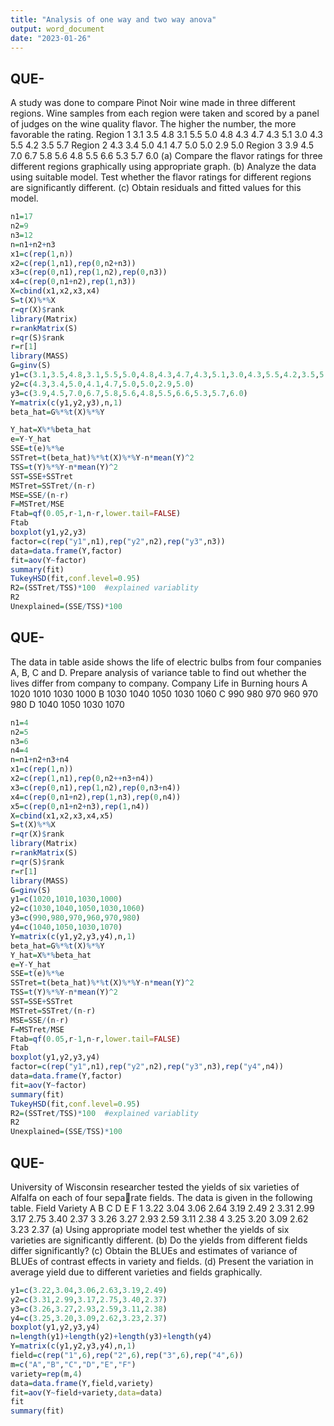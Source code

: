 ---
title: "Analysis of one way and two way anova"
output: word_document
date: "2023-01-26"
---

## QUE-
A study was done to compare Pinot Noir wine made in three different regions. Wine samples from
each region were taken and scored by a panel of judges on the wine quality flavor. The higher the
number, the more favorable the rating.
Region 1 3.1 3.5 4.8 3.1 5.5 5.0 4.8 4.3 4.7 4.3 5.1 3.0 4.3 5.5 4.2 3.5 5.7
Region 2 4.3 3.4 5.0 4.1 4.7 5.0 5.0 2.9 5.0
Region 3 3.9 4.5 7.0 6.7 5.8 5.6 4.8 5.5 6.6 5.3 5.7 6.0
(a) Compare the flavor ratings for three different regions graphically using appropriate graph.
(b) Analyze the data using suitable model. Test whether the flavor ratings for different regions
are significantly different.
(c) Obtain residuals and fitted values for this model.

```{r}
n1=17
n2=9
n3=12
n=n1+n2+n3
x1=c(rep(1,n))
x2=c(rep(1,n1),rep(0,n2+n3))
x3=c(rep(0,n1),rep(1,n2),rep(0,n3))
x4=c(rep(0,n1+n2),rep(1,n3))
X=cbind(x1,x2,x3,x4)
S=t(X)%*%X
r=qr(X)$rank
library(Matrix)
r=rankMatrix(S)
r=qr(S)$rank
r=r[1]
library(MASS)
G=ginv(S)
y1=c(3.1,3.5,4.8,3.1,5.5,5.0,4.8,4.3,4.7,4.3,5.1,3.0,4.3,5.5,4.2,3.5,5.7)
y2=c(4.3,3.4,5.0,4.1,4.7,5.0,5.0,2.9,5.0)
y3=c(3.9,4.5,7.0,6.7,5.8,5.6,4.8,5.5,6.6,5.3,5.7,6.0)
Y=matrix(c(y1,y2,y3),n,1)
beta_hat=G%*%t(X)%*%Y

Y_hat=X%*%beta_hat
e=Y-Y_hat
SSE=t(e)%*%e
SSTret=t(beta_hat)%*%t(X)%*%Y-n*mean(Y)^2
TSS=t(Y)%*%Y-n*mean(Y)^2
SST=SSE+SSTret
MSTret=SSTret/(n-r)
MSE=SSE/(n-r)
F=MSTret/MSE
Ftab=qf(0.05,r-1,n-r,lower.tail=FALSE)
Ftab
boxplot(y1,y2,y3)
factor=c(rep("y1",n1),rep("y2",n2),rep("y3",n3))
data=data.frame(Y,factor)
fit=aov(Y~factor)
summary(fit)
TukeyHSD(fit,conf.level=0.95)
R2=(SSTret/TSS)*100  #explained variablity
R2
Unexplained=(SSE/TSS)*100
```



## QUE-
The data in table aside shows the life of electric bulbs from four companies A, B, C and D. Prepare
analysis of variance table to find out whether the lives differ from company to company.
Company Life in Burning hours
A 1020 1010 1030 1000
B 1030 1040 1050 1030 1060
C 990 980 970 960 970 980
D 1040 1050 1030 1070


```{r}
n1=4
n2=5
n3=6
n4=4
n=n1+n2+n3+n4
x1=c(rep(1,n))
x2=c(rep(1,n1),rep(0,n2++n3+n4))
x3=c(rep(0,n1),rep(1,n2),rep(0,n3+n4))
x4=c(rep(0,n1+n2),rep(1,n3),rep(0,n4))
x5=c(rep(0,n1+n2+n3),rep(1,n4))
X=cbind(x1,x2,x3,x4,x5)
S=t(X)%*%X
r=qr(X)$rank
library(Matrix)
r=rankMatrix(S)
r=qr(S)$rank
r=r[1]
library(MASS)
G=ginv(S)
y1=c(1020,1010,1030,1000)
y2=c(1030,1040,1050,1030,1060)
y3=c(990,980,970,960,970,980)
y4=c(1040,1050,1030,1070)
Y=matrix(c(y1,y2,y3,y4),n,1)
beta_hat=G%*%t(X)%*%Y
Y_hat=X%*%beta_hat
e=Y-Y_hat
SSE=t(e)%*%e
SSTret=t(beta_hat)%*%t(X)%*%Y-n*mean(Y)^2
TSS=t(Y)%*%Y-n*mean(Y)^2
SST=SSE+SSTret
MSTret=SSTret/(n-r)
MSE=SSE/(n-r)
F=MSTret/MSE
Ftab=qf(0.05,r-1,n-r,lower.tail=FALSE)
Ftab
boxplot(y1,y2,y3,y4)
factor=c(rep("y1",n1),rep("y2",n2),rep("y3",n3),rep("y4",n4))
data=data.frame(Y,factor)
fit=aov(Y~factor)
summary(fit)
TukeyHSD(fit,conf.level=0.95)
R2=(SSTret/TSS)*100  #explained variablity
R2
Unexplained=(SSE/TSS)*100

```
## QUE-
University of Wisconsin researcher tested the yields of six varieties of Alfalfa on each of four separate fields. The data is given in the following table.
Field Variety
A B C D E F
1 3.22 3.04 3.06 2.64 3.19 2.49
2 3.31 2.99 3.17 2.75 3.40 2.37
3 3.26 3.27 2.93 2.59 3.11 2.38
4 3.25 3.20 3.09 2.62 3.23 2.37
(a) Using appropriate model test whether the yields of six varieties are significantly          different.
(b) Do the yields from different fields differ significantly?
(c) Obtain the BLUEs and estimates of variance of BLUEs of contrast effects in variety and      fields.
(d) Present the variation in average yield due to different varieties and fields                graphically.

```{r}
y1=c(3.22,3.04,3.06,2.63,3.19,2.49)
y2=c(3.31,2.99,3.17,2.75,3.40,2.37)
y3=c(3.26,3.27,2.93,2.59,3.11,2.38)
y4=c(3.25,3.20,3.09,2.62,3.23,2.37)
boxplot(y1,y2,y3,y4)
n=length(y1)+length(y2)+length(y3)+length(y4)
Y=matrix(c(y1,y2,y3,y4),n,1)
field=c(rep("1",6),rep("2",6),rep("3",6),rep("4",6))
m=c("A","B","C","D","E","F")
variety=rep(m,4)
data=data.frame(Y,field,variety)
fit=aov(Y~field+variety,data=data)
fit
summary(fit)


```






